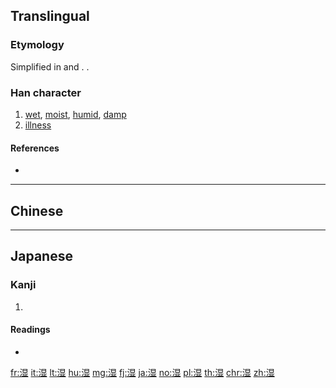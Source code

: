 {{character info/new}}
{{also|溼|濕}}

==Translingual==
{{ja-forms|湿|湿|[[濕]]}}

===Etymology===
Simplified in {{w|simplified Chinese|Chinese}} and {{w|shinjitai|Japanese}}. {{Han simp|濕|f=𢇁|t=业}}.

===Han character===
{{Han char|rn=85|rad=水|as=09|sn=12|four=|canj=EATC|ids=⿰氵显}}

# [[wet]], [[moist]], [[humid]], [[damp]]
# [[illness]]

====References====
* {{Han ref|kx=0639.111|dkj=17920|dj=1046.010|hdz=31675.020|uh=6E7F|ud=28287}}

----

==Chinese==
{{zh-see|濕}}

----

==Japanese==
{{ja-kanji forms|湿|濕}}

===Kanji===
{{ja-kanji|grade=c|rs=水09|style=s|kyu=濕}}

# {{defn|lang=ja|sort=水09}}

====Readings====
* {{ja-readings|on=[[しつ]] (shitsu)|kun=[[しめる]] (shimeru), [[しめす]] (shimesu), [[うるおう]] (uruou)}}

[[fr:湿]]
[[it:湿]]
[[lt:湿]]
[[hu:湿]]
[[mg:湿]]
[[fj:湿]]
[[ja:湿]]
[[no:湿]]
[[pl:湿]]
[[th:湿]]
[[chr:湿]]
[[zh:湿]]